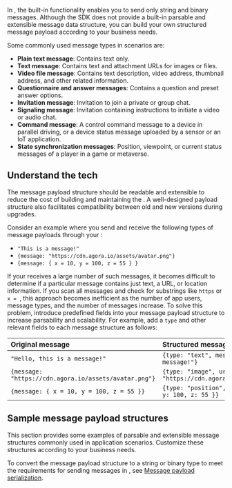 
In <Vg k="SIG" />, the built-in functionality enables you to send only string and binary messages. Although the SDK does not provide a built-in parsable and extensible message data structure, you can build your own structured message payload according to your business needs.

Some commonly used message types in <Vg k="SIG" /> scenarios are:

- **Plain text message**: Contains text only.
- **Text message**: Contains text and attachment URLs for images or files.
- **Video file message**: Contains text description, video address, thumbnail address, and other related information.
- **Questionnaire and answer messages**: Contains a question and preset answer options.
- **Invitation message**: Invitation to join a private or group chat.
- **Signaling message**: Invitation containing instructions to initiate a video or audio chat.
- **Command message**: A control command message to a device in parallel driving, or a device status message uploaded by a sensor or an IoT application.
- **State synchronization messages**: Position, viewpoint, or current status messages of a player in a game or metaverse.

## Understand the tech

The message payload structure should be readable and extensible to reduce the cost of building and maintaining the <Vpl k="CLIENT" />. A well-designed payload structure also facilitates compatibility between old and new versions during upgrades. 

Consider an example where you send and receive the following types of message payloads through your <Vg k="SIG" /> <Vpl k="CLIENT" />:

- `"This is a message!"`
- `{message: "https://cdn.agora.io/assets/avatar.png"}`
- `{message: { x = 10, y = 100, z = 55 } }`

If your <Vpl k="CLIENT" /> receives a large number of such messages, it becomes difficult to determine if a particular message contains just text, a URL, or location information. If you scan all messages and check for substrings like `https` or `x = `, this approach becomes inefficient as the number of app users, message types, and the number of messages increase. To solve this problem, introduce predefined fields into your message payload structure to increase parsability and scalability. For example, add a `type` and other relevant fields to each message structure as follows:

| Original message | Structured message |
|:---|:---------------|
| `"Hello, this is a message!"` | `{type: "text", message: "Hello, this is a message!"}` |
| `{message: "https://cdn.agora.io/assets/avatar.png"}` | `{type: "image", url: "https://cdn.agora.io/assets/avatar.png"}` |
| `{message: { x = 10, y = 100, z = 55 }}` | `{type: "position", coordinates: { x: 10, y: 100, z: 55 }}` |

<ParseMessage/>

## Sample message payload structures

This section provides some examples of parsable and extensible message structures commonly used in application scenarios. Customize these structures according to your business needs.

<PayloadStructure/>

To convert the message payload structure to a string or binary type to meet the requirements for sending messages in <Vg k="SIG" />, see [Message payload serialization](../best-practices/message-payload-serialization). 